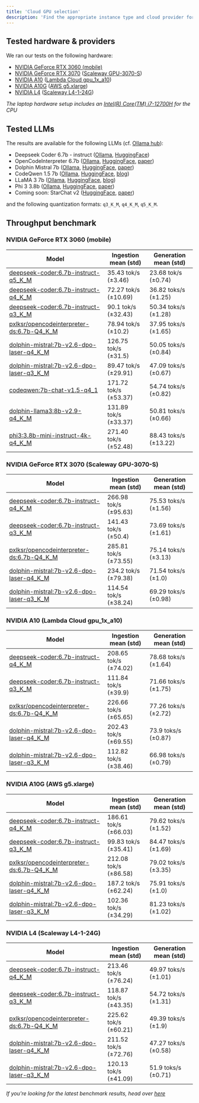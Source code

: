 ```yaml
---
title: 'Cloud GPU selection'
description: 'Find the appropriate instance type and cloud provider for your needs'
---
```


## Tested hardware & providers

We ran our tests on the following hardware:

- [NVIDIA GeForce RTX 3060 (mobile)](https://www.nvidia.com/fr-fr/geforce/graphics-cards/30-series/rtx-3060-3060ti/)
- [NVIDIA GeForce RTX 3070](https://www.nvidia.com/fr-fr/geforce/graphics-cards/30-series/rtx-3070-3070ti/) ([Scaleway GPU-3070-S](https://www.scaleway.com/en/pricing/?tags=compute))
- [NVIDIA A10](https://www.nvidia.com/en-us/data-center/products/a10-gpu/) ([Lambda Cloud gpu_1x_a10](https://lambdalabs.com/service/gpu-cloud#pricing))
- [NVIDIA A10G](https://www.nvidia.com/en-us/data-center/products/a10-gpu/) ([AWS g5.xlarge](https://aws.amazon.com/ec2/instance-types/g5/))
- [NVIDIA L4](https://www.nvidia.com/en-us/data-center/l4/) ([Scaleway L4-1-24G](https://www.scaleway.com/en/pricing/?tags=compute))

*The laptop hardware setup includes an [Intel(R) Core(TM) i7-12700H](https://ark.intel.com/content/www/us/en/ark/products/132228/intel-core-i7-12700h-processor-24m-cache-up-to-4-70-ghz.html) for the CPU*

## Tested LLMs

The results are available for the following LLMs (cf. [Ollama hub](https://ollama.com/library)):
- Deepseek Coder 6.7b - instruct ([Ollama](https://ollama.com/library/deepseek-coder), [HuggingFace](https://huggingface.co/deepseek-ai/deepseek-coder-6.7b-instruct))
- OpenCodeInterpreter 6.7b ([Ollama](https://ollama.com/pxlksr/opencodeinterpreter-ds), [HuggingFace](https://huggingface.co/m-a-p/OpenCodeInterpreter-DS-6.7B), [paper](https://arxiv.org/abs/2402.14658))
- Dolphin Mistral 7b ([Ollama](https://ollama.com/library/dolphin-mistral), [HuggingFace](https://huggingface.co/cognitivecomputations/dolphin-2.6-mistral-7b-dpo-laser), [paper](https://arxiv.org/abs/2310.06825))
- CodeQwen 1.5 7b ([Ollama](https://ollama.com/library/codeqwen), [HuggingFace](https://huggingface.co/Qwen/CodeQwen1.5-7B-Chat-GGUF), [blog](https://qwenlm.github.io/blog/codeqwen1.5/))
- LLaMA 3 7b ([Ollama](https://ollama.com/library/dolphin-llama3), [HuggingFace](https://huggingface.co/cognitivecomputations/dolphin-2.9-llama3-8b-gguf), [blog](https://ai.meta.com/blog/meta-llama-3/))
- Phi 3 3.8b ([Ollama](https://ollama.com/library/phi3), [HuggingFace](https://huggingface.co/microsoft/Phi-3-mini-4k-instruct-gguf), [paper](https://arxiv.org/abs/2404.14219))
- Coming soon: StarChat v2 ([HuggingFace](https://huggingface.co/HuggingFaceH4/starchat2-15b-v0.1), [paper](https://arxiv.org/abs/2402.19173))

and the following quantization formats: `q3_K_M`, `q4_K_M`, `q5_K_M`.

## Throughput benchmark

### NVIDIA GeForce RTX 3060 (mobile)

| Model                                                        | Ingestion mean (std)   | Generation mean (std) |
| ------------------------------------------------------------ | ---------------------- | --------------------- |
| [deepseek-coder:6.7b-instruct-q5_K_M](https://ollama.com/library/deepseek-coder:6.7b-instruct-q5_K_M) | 35.43 tok/s (±3.46) | 23.68 tok/s (±0.74)  |
| [deepseek-coder:6.7b-instruct-q4_K_M](https://ollama.com/library/deepseek-coder:6.7b-instruct-q4_K_M) | 72.27 tok/s (±10.69)   | 36.82 toks/s (±1.25) |
| [deepseek-coder:6.7b-instruct-q3_K_M](https://ollama.com/library/deepseek-coder:6.7b-instruct-q3_K_M) | 90.1 tok/s (±32.43)   | 50.34 toks/s (±1.28) |
| [pxlksr/opencodeinterpreter-ds:6.7b-Q4_K_M](https://ollama.com/library/pxlksr/opencodeinterpreter-ds:6.7b-Q4_K_M) | 78.94 tok/s (±10.2)   | 37.95 toks/s (±1.65) |
| [dolphin-mistral:7b-v2.6-dpo-laser-q4_K_M](https://ollama.com/library/dolphin-mistral:7b-v2.6-dpo-laser-q4_K_M) | 126.75 tok/s (±31.5)   | 50.05 toks/s (±0.84) |
| [dolphin-mistral:7b-v2.6-dpo-laser-q3_K_M](https://ollama.com/library/dolphin-mistral:7b-v2.6-dpo-laser-q3_K_M) | 89.47 tok/s (±29.91)   | 47.09 toks/s (±0.67) |
| [codeqwen:7b-chat-v1.5-q4_1](https://ollama.com/library/codeqwen:7b-chat-v1.5-q4_1) | 171.72 tok/s (±53.37)   | 54.74 toks/s (±0.82) |
| [dolphin-llama3:8b-v2.9-q4_K_M](https://ollama.com/library/dolphin-llama3:8b-v2.9-q4_K_M) | 131.89 tok/s (±33.37)   | 50.81 toks/s (±0.66) |
| [phi3:3.8b-mini-instruct-4k-q4_K_M](https://ollama.com/library/phi3:3.8b-mini-instruct-4k-q4_K_M) | 271.40 tok/s (±52.48)   | 88.43 toks/s (±13.22) |

### NVIDIA GeForce RTX 3070 (Scaleway GPU-3070-S)

| Model                                                        | Ingestion mean (std)   | Generation mean (std) |
| ------------------------------------------------------------ | ---------------------- | --------------------- |
| [deepseek-coder:6.7b-instruct-q4_K_M](https://ollama.com/library/deepseek-coder:6.7b-instruct-q4_K_M) | 266.98 tok/s (±95.63)   | 75.53 toks/s (±1.56) |
| [deepseek-coder:6.7b-instruct-q3_K_M](https://ollama.com/library/deepseek-coder:6.7b-instruct-q3_K_M) | 141.43 tok/s (±50.4)   | 73.69 toks/s (±1.61) |
| [pxlksr/opencodeinterpreter-ds:6.7b-Q4_K_M](https://ollama.com/library/pxlksr/opencodeinterpreter-ds:6.7b-Q4_K_M) | 285.81 tok/s (±73.55)   | 75.14 toks/s (±3.13) |
| [dolphin-mistral:7b-v2.6-dpo-laser-q4_K_M](https://ollama.com/library/dolphin-mistral:7b-v2.6-dpo-laser-q4_K_M) | 234.2 tok/s (±79.38)   | 71.54 toks/s (±1.0) |
| [dolphin-mistral:7b-v2.6-dpo-laser-q3_K_M](https://ollama.com/library/dolphin-mistral:7b-v2.6-dpo-laser-q3_K_M) | 114.54 tok/s (±38.24)   | 69.29 toks/s (±0.98) |

### NVIDIA A10 (Lambda Cloud gpu_1x_a10)

| Model                                                        | Ingestion mean (std)   | Generation mean (std) |
| ------------------------------------------------------------ | ---------------------- | --------------------- |
| [deepseek-coder:6.7b-instruct-q4_K_M](https://ollama.com/library/deepseek-coder:6.7b-instruct-q4_K_M) | 208.65 tok/s (±74.02)   | 78.68 toks/s (±1.64) |
| [deepseek-coder:6.7b-instruct-q3_K_M](https://ollama.com/library/deepseek-coder:6.7b-instruct-q3_K_M) | 111.84 tok/s (±39.9)   | 71.66 toks/s (±1.75) |
| [pxlksr/opencodeinterpreter-ds:6.7b-Q4_K_M](https://ollama.com/library/pxlksr/opencodeinterpreter-ds:6.7b-Q4_K_M) | 226.66 tok/s (±65.65)   | 77.26 toks/s (±2.72) |
| [dolphin-mistral:7b-v2.6-dpo-laser-q4_K_M](https://ollama.com/library/dolphin-mistral:7b-v2.6-dpo-laser-q4_K_M) | 202.43 tok/s (±69.55)   | 73.9 toks/s (±0.87) |
| [dolphin-mistral:7b-v2.6-dpo-laser-q3_K_M](https://ollama.com/library/dolphin-mistral:7b-v2.6-dpo-laser-q3_K_M) | 112.82 tok/s (±38.46)   | 66.98 toks/s (±0.79) |

### NVIDIA A10G (AWS g5.xlarge)

| Model                                                        | Ingestion mean (std)   | Generation mean (std) |
| ------------------------------------------------------------ | ---------------------- | --------------------- |
| [deepseek-coder:6.7b-instruct-q4_K_M](https://ollama.com/library/deepseek-coder:6.7b-instruct-q4_K_M) | 186.61 tok/s (±66.03)   | 79.62 toks/s (±1.52) |
| [deepseek-coder:6.7b-instruct-q3_K_M](https://ollama.com/library/deepseek-coder:6.7b-instruct-q3_K_M) | 99.83 tok/s (±35.41)   | 84.47 toks/s (±1.69) |
| [pxlksr/opencodeinterpreter-ds:6.7b-Q4_K_M](https://ollama.com/library/pxlksr/opencodeinterpreter-ds:6.7b-Q4_K_M) | 212.08 tok/s (±86.58)   | 79.02 toks/s (±3.35) |
| [dolphin-mistral:7b-v2.6-dpo-laser-q4_K_M](https://ollama.com/library/dolphin-mistral:7b-v2.6-dpo-laser-q4_K_M) | 187.2 tok/s (±62.24)   | 75.91 toks/s (±1.0) |
| [dolphin-mistral:7b-v2.6-dpo-laser-q3_K_M](https://ollama.com/library/dolphin-mistral:7b-v2.6-dpo-laser-q3_K_M) | 102.36 tok/s (±34.29)   | 81.23 toks/s (±1.02) |

### NVIDIA L4 (Scaleway L4-1-24G)

| Model                                                        | Ingestion mean (std)   | Generation mean (std) |
| ------------------------------------------------------------ | ---------------------- | --------------------- |
| [deepseek-coder:6.7b-instruct-q4_K_M](https://ollama.com/library/deepseek-coder:6.7b-instruct-q4_K_M) | 213.46 tok/s (±76.24)   | 49.97 toks/s (±1.01) |
| [deepseek-coder:6.7b-instruct-q3_K_M](https://ollama.com/library/deepseek-coder:6.7b-instruct-q3_K_M) | 118.87 tok/s (±43.35)   | 54.72 toks/s (±1.31) |
| [pxlksr/opencodeinterpreter-ds:6.7b-Q4_K_M](https://ollama.com/library/pxlksr/opencodeinterpreter-ds:6.7b-Q4_K_M) | 225.62 tok/s (±60.21)   | 49.39 toks/s (±1.9) |
| [dolphin-mistral:7b-v2.6-dpo-laser-q4_K_M](https://ollama.com/library/dolphin-mistral:7b-v2.6-dpo-laser-q4_K_M) | 211.52 tok/s (±72.76)   | 47.27 toks/s (±0.58) |
| [dolphin-mistral:7b-v2.6-dpo-laser-q3_K_M](https://ollama.com/library/dolphin-mistral:7b-v2.6-dpo-laser-q3_K_M) | 120.13 tok/s (±41.09)   | 51.9 toks/s (±0.71) |


_If you're looking for the latest benchmark results, head over [here](https://github.com/quack-ai/companion/tree/main/scripts/ollama)_
